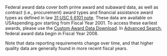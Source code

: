 Federal award data cover both prime award and subaward data, as well as contract (i.e., procurement) award types and financial assistance award types as defined in law
 <a target="_blank" rel="noopener noreferrer" href="https://uscode.house.gov/view.xhtml?req=(title:31%20section:6101%20edition:prelim)%20OR%20(granuleid:USC-prelim-title31-section6101)&f=treesort&edition=prelim&num=0&jumpTo=true)">31 USC § 6101 note</a>.
 These data are available on USAspending.gov starting from Fiscal
Year 2001. To access these earliest awards, please use the
<a target="_blank" rel="noopener noreferrer" href="https://www.usaspending.gov/download_center/custom_award_data">Custom Award Data Download</a>.
In
<a target="_blank" rel="noopener noreferrer" href="https://www.usaspending.gov/search">Advanced Search</a>,
 federal award data begin in Fiscal Year 2008.

Note that data reporting requirements change over time, and that higher quality data are generally found in more recent fiscal years.
